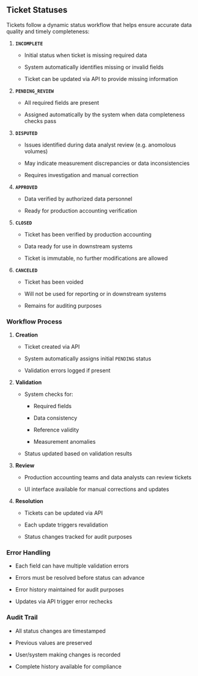 ## Ticket Statuses

Tickets follow a dynamic status workflow that helps ensure accurate data quality and timely completeness:

1. **`INCOMPLETE`**

   * Initial status when ticket is missing required data

   * System automatically identifies missing or invalid fields

   * Ticket can be updated via API to provide missing information

2. **`PENDING_REVIEW`**

   * All required fields are present

   * Assigned automatically by the system when data completeness checks pass

3. **`DISPUTED`**

   * Issues identified during data analyst review (e.g. anomolous volumes)

   * May indicate measurement discrepancies or data inconsistencies

   * Requires investigation and manual correction

4. **`APPROVED`**

   * Data verified by authorized data personnel

   * Ready for production accounting verification

5. **`CLOSED`**

   * Ticket has been verified by production accounting

   * Data ready for use in downstream systems

   * Ticket is immutable, no further modifications are allowed

6. **`CANCELED`**

   * Ticket has been voided

   * Will not be used for reporting or in downstream systems

   * Remains for auditing purposes

### Workflow Process

1. **Creation**

   * Ticket created via API

   * System automatically assigns initial `PENDING` status

   * Validation errors logged if present

2. **Validation**

   * System checks for:

     * Required fields

     * Data consistency

     * Reference validity

     * Measurement anomalies

   * Status updated based on validation results

3. **Review**

   * Production accounting teams and data analysts can review tickets

   * UI interface available for manual corrections and updates

4. **Resolution**

   * Tickets can be updated via API

   * Each update triggers revalidation

   * Status changes tracked for audit purposes

### Error Handling

* Each field can have multiple validation errors

* Errors must be resolved before status can advance

* Error history maintained for audit purposes

* Updates via API trigger error rechecks

### Audit Trail

* All status changes are timestamped

* Previous values are preserved

* User/system making changes is recorded

* Complete history available for compliance